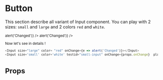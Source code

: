 
<Meta title="Atoms|Input" component={Input} />

# Button

This section describe all variant of Input component. You can play with 2 sizes: `small` and `large` and 2 colors `red` and `white`.

<div style={{ display: 'flex', justifyContent: 'space-between', width: '600px',backgroundColor: '#140C0B', padding: '20px' }}>
    <Small onChange={e => alert('Changed')} />
    <Large onChange={e => alert('Changed')} />
</div>

Now let's see in details !

```javascript
<Input size="large" color= "red" onChange={e => alert('Changed')}></Input>
<Input size='small' color='white' testid="small-input" onChange={props.onChange}  placeholder='?'>
```

# Props

<Props of={Input} />